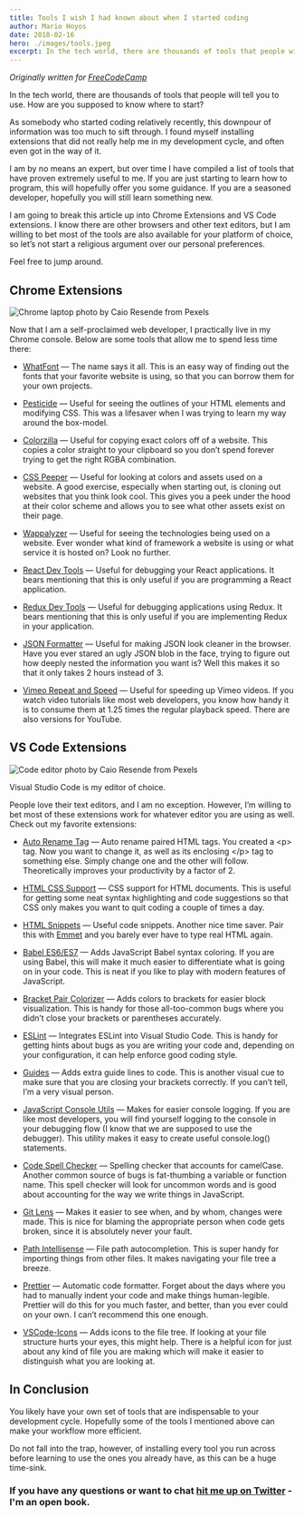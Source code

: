```yaml
---
title: Tools I wish I had known about when I started coding
author: Mario Hoyos
date: 2018-02-16
hero: ./images/tools.jpeg
excerpt: In the tech world, there are thousands of tools that people will tell you to use. How are you supposed to know where to start?
---
```


_Originally written for [FreeCodeCamp](https://www.freecodecamp.org/news/tools-i-wish-i-had-known-about-when-i-started-coding-57849efd9248/)_

In the tech world, there are thousands of tools that people will tell you to use. How are you supposed to know where to start?

As somebody who started coding relatively recently, this downpour of information was too much to sift through. I found myself installing extensions that did not really help me in my development cycle, and often even got in the way of it.

I am by no means an expert, but over time I have compiled a list of tools that have proven extremely useful to me. If you are just starting to learn how to program, this will hopefully offer you some guidance. If you are a seasoned developer, hopefully you will still learn something new.

I am going to break this article up into Chrome Extensions and VS Code extensions. I know there are other browsers and other text editors, but I am willing to bet most of the tools are also available for your platform of choice, so let’s not start a religious argument over our personal preferences.

Feel free to jump around.

## Chrome Extensions

<div className="Image__Small">
  <img
    src="./images/chrome-laptop.jpeg"
    title="Chrome laptop photo by Caio Resende from Pexels"
    alt="Chrome laptop photo by Caio Resende from Pexels"
  />
</div>

Now that I am a self-proclaimed web developer, I practically live in my Chrome console. Below are some tools that allow me to spend less time there:

- [WhatFont](https://chrome.google.com/webstore/detail/whatfont/jabopobgcpjmedljpbcaablpmlmfcogm?hl=en) — The name says it all. This is an easy way of finding out the fonts that your favorite website is using, so that you can borrow them for your own projects.

- [Pesticide](https://chrome.google.com/webstore/detail/pesticide-for-chrome/bblbgcheenepgnnajgfpiicnbbdmmooh?hl=en) — Useful for seeing the outlines of your HTML elements and modifying CSS. This was a lifesaver when I was trying to learn my way around the box-model.

- [Colorzilla](https://chrome.google.com/webstore/detail/colorzilla/bhlhnicpbhignbdhedgjhgdocnmhomnp?hl=en) — Useful for copying exact colors off of a website. This copies a color straight to your clipboard so you don’t spend forever trying to get the right RGBA combination.

- [CSS Peeper](https://chrome.google.com/webstore/detail/css-peeper/mbnbehikldjhnfehhnaidhjhoofhpehk?hl=en) — Useful for looking at colors and assets used on a website. A good exercise, especially when starting out, is cloning out websites that you think look cool. This gives you a peek under the hood at their color scheme and allows you to see what other assets exist on their page.

- [Wappalyzer](https://chrome.google.com/webstore/detail/wappalyzer/gppongmhjkpfnbhagpmjfkannfbllamg?hl=en) — Useful for seeing the technologies being used on a website. Ever wonder what kind of framework a website is using or what service it is hosted on? Look no further.

- [React Dev Tools](https://chrome.google.com/webstore/detail/react-developer-tools/fmkadmapgofadopljbjfkapdkoienihi?hl=en) — Useful for debugging your React applications. It bears mentioning that this is only useful if you are programming a React application.

- [Redux Dev Tools](https://chrome.google.com/webstore/detail/redux-devtools/lmhkpmbekcpmknklioeibfkpmmfibljd?hl=en) — Useful for debugging applications using Redux. It bears mentioning that this is only useful if you are implementing Redux in your application.

- [JSON Formatter](https://chrome.google.com/webstore/detail/json-formatter/bcjindcccaagfpapjjmafapmmgkkhgoa?hl=en) — Useful for making JSON look cleaner in the browser. Have you ever stared an ugly JSON blob in the face, trying to figure out how deeply nested the information you want is? Well this makes it so that it only takes 2 hours instead of 3.

- [Vimeo Repeat and Speed](https://chrome.google.com/webstore/detail/vimeo-repeat-speed/noonakfaafcdaagngpjehilgegefdima?hl=en) — Useful for speeding up Vimeo videos. If you watch video tutorials like most web developers, you know how handy it is to consume them at 1.25 times the regular playback speed. There are also versions for YouTube.

## VS Code Extensions

<div className="Image__Small">
  <img
    src="./images/editor.jpeg"
    title="Code editor photo by Caio Resende from Pexels"
    alt="Code editor photo by Caio Resende from Pexels"
  />
</div>

Visual Studio Code is my editor of choice.

People love their text editors, and I am no exception. However, I’m willing to bet most of these extensions work for whatever editor you are using as well. Check out my favorite extensions:

- [Auto Rename Tag](https://marketplace.visualstudio.com/items?itemName=formulahendry.auto-rename-tag) — Auto rename paired HTML tags. You created a \<p> tag. Now you want to change it, as well as its enclosing \</p> tag to something else. Simply change one and the other will follow. Theoretically improves your productivity by a factor of 2.

- [HTML CSS Support](https://marketplace.visualstudio.com/items?itemName=ecmel.vscode-html-css) — CSS support for HTML documents. This is useful for getting some neat syntax highlighting and code suggestions so that CSS only makes you want to quit coding a couple of times a day.

- [HTML Snippets](https://marketplace.visualstudio.com/items?itemName=abusaidm.html-snippets) — Useful code snippets. Another nice time saver. Pair this with [Emmet](https://emmet.io/) and you barely ever have to type real HTML again.

- [Babel ES6/ES7](https://marketplace.visualstudio.com/items?itemName=dzannotti.vscode-babel-coloring) — Adds JavaScript Babel syntax coloring. If you are using Babel, this will make it much easier to differentiate what is going on in your code. This is neat if you like to play with modern features of JavaScript.

- [Bracket Pair Colorizer](https://marketplace.visualstudio.com/items?itemName=CoenraadS.bracket-pair-colorizer) — Adds colors to brackets for easier block visualization. This is handy for those all-too-common bugs where you didn’t close your brackets or parentheses accurately.

- [ESLint](https://marketplace.visualstudio.com/items?itemName=dbaeumer.vscode-eslint) — Integrates ESLint into Visual Studio Code. This is handy for getting hints about bugs as you are writing your code and, depending on your configuration, it can help enforce good coding style.

- [Guides](https://marketplace.visualstudio.com/items?itemName=spywhere.guides) — Adds extra guide lines to code. This is another visual cue to make sure that you are closing your brackets correctly. If you can’t tell, I’m a very visual person.

- [JavaScript Console Utils](https://marketplace.visualstudio.com/items?itemName=whtouche.vscode-js-console-utils) — Makes for easier console logging. If you are like most developers, you will find yourself logging to the console in your debugging flow (I know that we are supposed to use the debugger). This utility makes it easy to create useful console.log() statements.

- [Code Spell Checker](https://marketplace.visualstudio.com/items?itemName=streetsidesoftware.code-spell-checker) — Spelling checker that accounts for camelCase. Another common source of bugs is fat-thumbing a variable or function name. This spell checker will look for uncommon words and is good about accounting for the way we write things in JavaScript.

- [Git Lens](https://marketplace.visualstudio.com/items?itemName=eamodio.gitlens) — Makes it easier to see when, and by whom, changes were made. This is nice for blaming the appropriate person when code gets broken, since it is absolutely never your fault.

- [Path Intellisense](https://marketplace.visualstudio.com/items?itemName=christian-kohler.path-intellisense) — File path autocompletion. This is super handy for importing things from other files. It makes navigating your file tree a breeze.

- [Prettier](https://marketplace.visualstudio.com/items?itemName=esbenp.prettier-vscode) — Automatic code formatter. Forget about the days where you had to manually indent your code and make things human-legible. Prettier will do this for you much faster, and better, than you ever could on your own. I can’t recommend this one enough.

- [VSCode-Icons](https://marketplace.visualstudio.com/items?itemName=vscode-icons-team.vscode-icons) — Adds icons to the file tree. If looking at your file structure hurts your eyes, this might help. There is a helpful icon for just about any kind of file you are making which will make it easier to distinguish what you are looking at.

## In Conclusion

You likely have your own set of tools that are indispensable to your development cycle. Hopefully some of the tools I mentioned above can make your workflow more efficient.

Do not fall into the trap, however, of installing every tool you run across before learning to use the ones you already have, as this can be a huge time-sink.

### If you have any questions or want to chat [hit me up on Twitter](https://twitter.com/marioahoyos) - I'm an open book.
